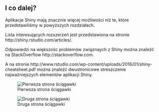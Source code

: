 ## I co dalej?

Aplikacje Shiny mają znacznie więcej możliwości niż te, które przedstawiliśmy w powyższych rozdziałach.

Lista interesujących rozszerzeń jest przedstawiona na stronie http://shiny.rstudio.com/articles/.

Odpowiedzi na większośc problemów związnaych z Shiny można znaleźć na StackOverflow http://stackoverflow.com.

A na stronie 
http://www.rstudio.com/wp-content/uploads/2016/01/shiny-cheatsheet.pdf
można znaleźć dwustronicowe streszczenie najważniejszych elementów aplikacji Shiny.


![Pierwsza strona ściągawki](shiny/shinyc1.png)

![Druga strona ściągawki](shiny/shinyc2.png)

